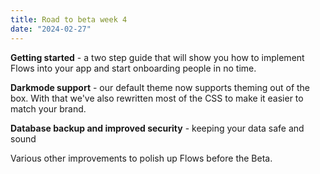 ```yaml
---
title: Road to beta week 4
date: "2024-02-27"
---
```


**Getting started** - a two step guide that will show you how to implement Flows into your app and start onboarding people in no time.

**Darkmode support** - our default theme now supports theming out of the box. With that we've also rewritten most of the CSS to make it easier to match your brand.

**Database backup and improved security** - keeping your data safe and sound

Various other improvements to polish up Flows before the Beta.
